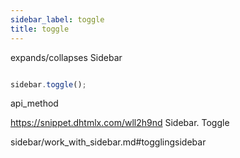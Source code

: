 ```yaml
---
sidebar_label: toggle
title: toggle
---
```



          


<Short>
 expands/collapses Sidebar



</Short>







~~~js

sidebar.toggle();


~~~
 api_method

<Descr>






</Descr>



https://snippet.dhtmlx.com/wll2h9nd	Sidebar. Toggle




 sidebar/work_with_sidebar.md#togglingsidebar